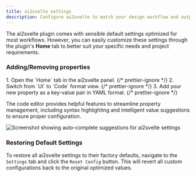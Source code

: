 ```yaml
---
title: ai2svelte settings
description: Configure ai2svelte to match your design workflow and output preferences.
---
```



The ai2svelte plugin comes with sensible default settings optimized for most workflows. However, you can easily customize these settings through the plugin's **Home** tab to better suit your specific needs and project requirements.

### Adding/Removing properties

<Steps>
  1. Open the `Home` tab in the ai2svelte panel. {/* prettier-ignore */}
  2. Switch from `UI` to `Code` format view. {/* prettier-ignore */}
  3. Add your new property as a key-value pair in YAML format.
  {/* prettier-ignore */}
</Steps>

The code editor provides helpful features to streamline property management, including syntax highlighting and intelligent value suggestions to ensure proper configuration.

<Image
  src={Image_Autocomplete}
  alt="Screenshot showing auto-complete suggestions for ai2svelte settings"
/>

### Restoring Default Settings

To restore all ai2svelte settings to their factory defaults, navigate to the `Settings` tab and click the `Reset Config` button. This will revert all custom configurations back to the original optimized values.
